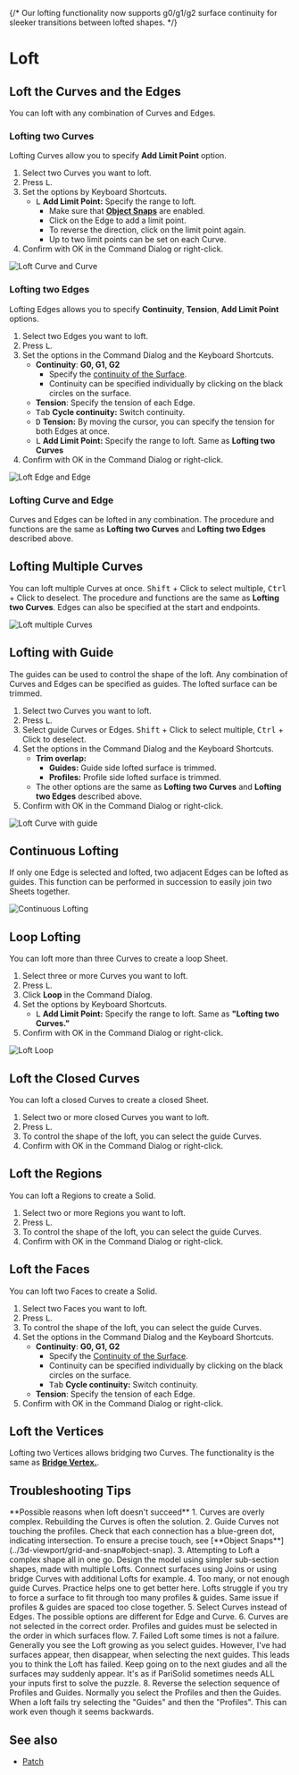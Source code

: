 
{/* 
Our lofting functionality now supports g0/g1/g2 surface continuity for sleeker transitions between lofted shapes.
 */}

<Reference shortcut="L" command="Loft" button="" />

# Loft

## Loft the Curves and the Edges

You can loft with any combination of Curves and Edges. 

### Lofting two Curves

Lofting Curves allow you to specify **Add Limit Point** option.

1. Select two Curves you want to loft.
2. Press <kbd>L</kbd>.
3. Set the options by Keyboard Shortcuts.
    - <kbd>L</kbd> **Add Limit Point:** Specify the range to loft.
        - Make sure that [**Object Snaps**](../3d-viewport/grid-and-snap#object-snap) are enabled.
        - Click on the Edge to add a limit point.
        - To reverse the direction, click on the limit point again.
        - Up to two limit points can be set on each Curve.
4. Confirm with OK in the Command Dialog or right-click.

![Loft Curve and Curve](/img/loft-curve-and-curve.gif)

### Lofting two Edges

Lofting Edges allows you to specify **Continuity**, **Tension**, **Add Limit Point** options.

1. Select two Edges you want to loft.
2. Press <kbd>L</kbd>.
3. Set the options in the Command Dialog and the Keyboard Shortcuts.
    - **Continuity**: **G0, G1, G2** 
        - Specify the [continuity of the Surface](../cad-essentials/continuity-curve-and-surface).
        - Continuity can be specified individually by clicking on the black circles on the surface.
    - **Tension**: Specify the tension of each Edge.
    - <kbd>Tab</kbd> **Cycle continuity:** Switch continuity.
    - <kbd>D</kbd> **Tension:** By moving the cursor, you can specify the tension for both Edges at once.
    - <kbd>L</kbd> **Add Limit Point:** Specify the range to loft. Same as **Lofting two Curves**
4. Confirm with OK in the Command Dialog or right-click.

![Loft Edge and Edge](/img/loft-edge-and-edge.gif)

### Lofting Curve and Edge

Curves and Edges can be lofted in any combination. The procedure and functions are the same as **Lofting two Curves** and **Lofting two Edges** described above. 

## Lofting Multiple Curves

You can loft multiple Curves at once. <kbd>Shift</kbd> + Click to select multiple, <kbd>Ctrl</kbd> + Click to deselect. The procedure and functions are the same as **Lofting two Curves**. Edges can also be specified at the start and endpoints.

![Loft multiple Curves](/img/loft-multiple-curves.gif)

## Lofting with Guide

The guides can be used to control the shape of the loft.  Any combination of Curves and Edges can be specified as guides. The lofted surface can be trimmed.

1. Select two Curves you want to loft.
2. Press <kbd>L</kbd>.
3. Select guide Curves or Edges. <kbd>Shift</kbd> + Click to select multiple, <kbd>Ctrl</kbd> + Click to deselect. 
4. Set the options in the Command Dialog and the Keyboard Shortcuts.
    - **Trim overlap:**
        - **Guides:** Guide side lofted surface is trimmed.
        - **Profiles:** Profile side lofted surface is trimmed.
    - The other options are the same as **Lofting two Curves** and **Lofting two Edges** described above.
5. Confirm with OK in the Command Dialog or right-click.

![Loft Curve with guide](/img/loft-curve-with-guide.gif)

## Continuous Lofting

If only one Edge is selected and lofted, two adjacent Edges can be lofted as guides. This function can be performed in succession to easily join two Sheets together.

![Continuous Lofting](/img/loft-continuous.gif)

## Loop Lofting

You can loft more than three Curves to create a loop Sheet.

1. Select three or more Curves you want to loft.
2. Press <kbd>L</kbd>.
3. Click **Loop** in the Command Dialog.
4. Set the options by Keyboard Shortcuts.
    - <kbd>L</kbd> **Add Limit Point:** Specify the range to loft. Same as **"Lofting two Curves."**
4. Confirm with OK in the Command Dialog or right-click.

![Loft Loop](/img/loft-loop.gif)

## Loft the Closed Curves

You can loft a closed Curves to create a closed Sheet.  

1. Select two or more closed Curves you want to loft.
2. Press <kbd>L</kbd>.
3. To control the shape of the loft, you can select the guide Curves.  
4. Confirm with OK in the Command Dialog or right-click.

## Loft the Regions

You can loft a Regions to create a Solid.

1. Select two or more Regions you want to loft.
2. Press <kbd>L</kbd>.
3. To control the shape of the loft, you can select the guide Curves.  
4. Confirm with OK in the Command Dialog or right-click.

## Loft the Faces

You can loft two Faces to create a Solid.

1. Select two Faces you want to loft.
2. Press <kbd>L</kbd>.
3. To control the shape of the loft, you can select the guide Curves.  
4. Set the options in the Command Dialog and the Keyboard Shortcuts.
    - **Continuity**: **G0, G1, G2** 
        - Specify the [Continuity of the Surface](../cad-essentials/continuity-curve-and-surface).
        - Continuity can be specified individually by clicking on the black circles on the surface.
        - <kbd>Tab</kbd> **Cycle continuity:** Switch continuity.
    - **Tension**: Specify the tension of each Edge.
4. Confirm with OK in the Command Dialog or right-click.

## Loft the Vertices

Lofting two Vertices allows bridging two Curves. The functionality is the same as [**Bridge Vertex.**](../sketch/bridge#bridge-vertex).

## Troubleshooting Tips

<Callout type="info" emoji="💡">
**Possible reasons when loft doesn't succeed**
1. Curves are overly complex.  Rebuilding the  Curves is often the solution.
2. Guide Curves not touching the profiles.  Check that each connection has a blue-green dot, indicating intersection.  To ensure a precise touch, see [**Object Snaps**](../3d-viewport/grid-and-snap#object-snap).
3. Attempting to Loft a complex shape all in one go.  Design the model using simpler sub-section shapes, made with multiple Lofts. Connect surfaces using Joins or using bridge Curves with additional Lofts for example.
4. Too many, or not enough guide Curves. Practice helps one to get better here.  Lofts struggle if you try to force a surface to fit through too many profiles & guides. Same issue if profiles & guides are spaced too close together.
5. Select Curves instead of Edges. The possible options are different for Edge and Curve. 
6. Curves are not selected in the correct order. Profiles and guides must be selected in the order in which surfaces flow.
7. Failed Loft some times is not a failure.  Generally you see the Loft growing as you select guides. However, I've had surfaces appear, then disappear, when selecting the next guides.  This leads you to think the Loft has failed. Keep going on to the next giudes and all the surfaces may suddenly appear.  It's as if PariSolid sometimes needs ALL your inputs first to solve the puzzle.
8. Reverse the selection sequence of Profiles and Guides.  Normally you select the Profiles and then the Guides.  When a loft fails try selecting the "Guides" and then the "Profiles".  This can work even though it seems backwards.
</Callout>

## See also
- [Patch](./patch)

